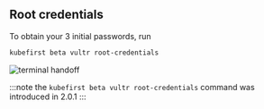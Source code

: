## Root credentials

To obtain your 3 initial passwords, run

```bash
kubefirst beta vultr root-credentials
```

![terminal handoff](../../../img/common/kubefirst/root-credentials.png)

:::note the `kubefirst beta vultr root-credentials` command was introduced in 2.0.1
:::
